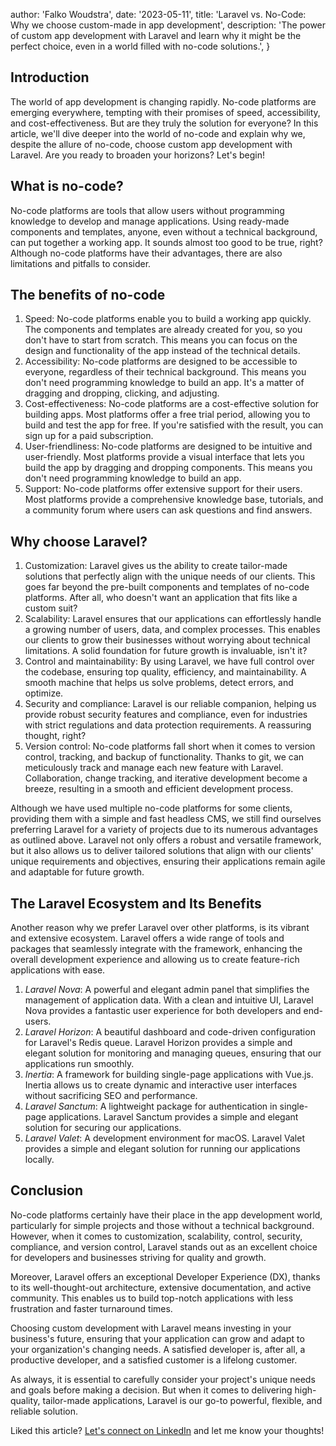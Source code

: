 
  author: 'Falko Woudstra',
  date: '2023-05-11',
  title: 'Laravel vs. No-Code: Why we choose custom-made in app development',
  description:
    'The power of custom app development with Laravel and learn why it might be the perfect choice, even in a world filled with no-code solutions.',
}


## Introduction
The world of app development is changing rapidly. No-code platforms are emerging everywhere, tempting with their promises of speed, accessibility, and cost-effectiveness. But are they truly the solution for everyone? In this article, we'll dive deeper into the world of no-code and explain why we, despite the allure of no-code, choose custom app development with Laravel. Are you ready to broaden your horizons? Let's begin!

## What is no-code?
No-code platforms are tools that allow users without programming knowledge to develop and manage applications. Using ready-made components and templates, anyone, even without a technical background, can put together a working app. It sounds almost too good to be true, right? Although no-code platforms have their advantages, there are also limitations and pitfalls to consider.

## The benefits of no-code
1. Speed: No-code platforms enable you to build a working app quickly. The components and templates are already created for you, so you don't have to start from scratch. This means you can focus on the design and functionality of the app instead of the technical details.
2. Accessibility: No-code platforms are designed to be accessible to everyone, regardless of their technical background. This means you don't need programming knowledge to build an app. It's a matter of dragging and dropping, clicking, and adjusting.
3. Cost-effectiveness: No-code platforms are a cost-effective solution for building apps. Most platforms offer a free trial period, allowing you to build and test the app for free. If you're satisfied with the result, you can sign up for a paid subscription.
4. User-friendliness: No-code platforms are designed to be intuitive and user-friendly. Most platforms provide a visual interface that lets you build the app by dragging and dropping components. This means you don't need programming knowledge to build an app.
5. Support: No-code platforms offer extensive support for their users. Most platforms provide a comprehensive knowledge base, tutorials, and a community forum where users can ask questions and find answers.

## Why choose Laravel?
1. Customization: Laravel gives us the ability to create tailor-made solutions that perfectly align with the unique needs of our clients. This goes far beyond the pre-built components and templates of no-code platforms. After all, who doesn't want an application that fits like a custom suit?
2. Scalability: Laravel ensures that our applications can effortlessly handle a growing number of users, data, and complex processes. This enables our clients to grow their businesses without worrying about technical limitations. A solid foundation for future growth is invaluable, isn't it?
3. Control and maintainability: By using Laravel, we have full control over the codebase, ensuring top quality, efficiency, and maintainability. A smooth machine that helps us solve problems, detect errors, and optimize.
4. Security and compliance: Laravel is our reliable companion, helping us provide robust security features and compliance, even for industries with strict regulations and data protection requirements. A reassuring thought, right?
5. Version control: No-code platforms fall short when it comes to version control, tracking, and backup of functionality. Thanks to git, we can meticulously track and manage each new feature with Laravel. Collaboration, change tracking, and iterative development become a breeze, resulting in a smooth and efficient development process.

Although we have used multiple no-code platforms for some clients, providing them with a simple and fast headless CMS, we still find ourselves preferring Laravel for a variety of projects due to its numerous advantages as outlined above. Laravel not only offers a robust and versatile framework, but it also allows us to deliver tailored solutions that align with our clients' unique requirements and objectives, ensuring their applications remain agile and adaptable for future growth.

## The Laravel Ecosystem and Its Benefits
Another reason why we prefer Laravel over other platforms, is its vibrant and extensive ecosystem. Laravel offers a wide range of tools and packages that seamlessly integrate with the framework, enhancing the overall development experience and allowing us to create feature-rich applications with ease.
1. _Laravel Nova_: A powerful and elegant admin panel that simplifies the management of application data. With a clean and intuitive UI, Laravel Nova provides a fantastic user experience for both developers and end-users.
2. _Laravel Horizon_: A beautiful dashboard and code-driven configuration for Laravel's Redis queue. Laravel Horizon provides a simple and elegant solution for monitoring and managing queues, ensuring that our applications run smoothly.
3. _Inertia_: A framework for building single-page applications with Vue.js. Inertia allows us to create dynamic and interactive user interfaces without sacrificing SEO and performance.
4. _Laravel Sanctum_: A lightweight package for authentication in single-page applications. Laravel Sanctum provides a simple and elegant solution for securing our applications.
5. _Laravel Valet_: A development environment for macOS. Laravel Valet provides a simple and elegant solution for running our applications locally.

## Conclusion
No-code platforms certainly have their place in the app development world, particularly for simple projects and those without a technical background. However, when it comes to customization, scalability, control, security, compliance, and version control, Laravel stands out as an excellent choice for developers and businesses striving for quality and growth.

Moreover, Laravel offers an exceptional Developer Experience (DX), thanks to its well-thought-out architecture, extensive documentation, and active community. This enables us to build top-notch applications with less frustration and faster turnaround times.

Choosing custom development with Laravel means investing in your business's future, ensuring that your application can grow and adapt to your organization's changing needs. A satisfied developer is, after all, a productive developer, and a satisfied customer is a lifelong customer.

As always, it is essential to carefully consider your project's unique needs and goals before making a decision. But when it comes to delivering high-quality, tailor-made applications, Laravel is our go-to powerful, flexible, and reliable solution.

Liked this article? [Let's connect on LinkedIn](https://www.linkedin.com/in/falkowoudstra/) and let me know your thoughts!
